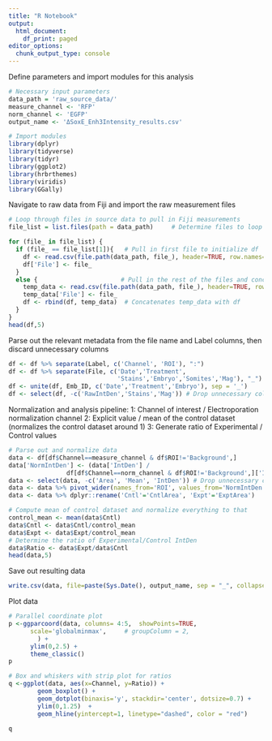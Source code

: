 ```yaml
---
title: "R Notebook"
output:
  html_document:
    df_print: paged
editor_options:
  chunk_output_type: console
---
```

Define parameters and import modules for this analysis

```r
# Necessary input parameters
data_path = 'raw_source_data/'
measure_channel <- 'RFP'
norm_channel <- 'EGFP'
output_name <- 'ΔSoxE_Enh3Intensity_results.csv'

# Import modules
library(dplyr)
library(tidyverse)
library(tidyr)
library(ggplot2)
library(hrbrthemes)
library(viridis)
library(GGally)
```

Navigate to raw data from Fiji and import the raw measurement files

```r
# Loop through files in source data to pull in Fiji measurements
file_list = list.files(path = data_path)     # Determine files to loop through

for (file_ in file_list) {
  if (file_ == file_list[1]){   # Pull in first file to initialize df
    df <- read.csv(file.path(data_path, file_), header=TRUE, row.names=1)
    df['File'] <- file_
  }
  else {                       # Pull in the rest of the files and concatenate
    temp_data <- read.csv(file.path(data_path, file_), header=TRUE, row.names=1)
    temp_data['File'] <- file_
    df <- rbind(df, temp_data)  # Concatenates temp_data with df
  }
}
head(df,5)
```

Parse out the relevant metadata from the file name and Label columns, then 
  discard unnecessary columns

```r
df <- df %>% separate(Label, c('Channel', 'ROI'), ":")
df <- df %>% separate(File, c('Date','Treatment',
                              'Stains','Embryo','Somites','Mag'), "_")
df <- unite(df, Emb_ID, c('Date','Treatment','Embryo'), sep = '_')
df <- select(df, -c('RawIntDen','Stains','Mag')) # Drop unnecessary cols

```

Normalization and analysis pipeline:
  1: Channel of interest / Electroporation normalization channel 
  2: Explicit value / mean of the control dataset (normalizes the control 
    dataset around 1)
  3: Generate ratio of Experimental / Control values
  
```r
# Parse out and normalize data
data <- df[df$Channel==measure_channel & df$ROI!='Background',]
data['NormIntDen'] <- (data['IntDen'] / 
                df[df$Channel==norm_channel & df$ROI!='Background',]['IntDen'])
data <- select(data, -c('Area', 'Mean', 'IntDen')) # Drop unnecessary cols
data <- data %>% pivot_wider(names_from='ROI', values_from='NormIntDen')
data <- data %>% dplyr::rename('Cntl'='CntlArea', 'Expt'='ExptArea')

# Compute mean of control dataset and normalize everything to that
control_mean <- mean(data$Cntl)
data$Cntl <- data$Cntl/control_mean
data$Expt <- data$Expt/control_mean
# Determine the ratio of Experimental/Control IntDen
data$Ratio <- data$Expt/data$Cntl
head(data,5)
```

Save out resulting data

```r
write.csv(data, file=paste(Sys.Date(), output_name, sep = "_", collapse = NULL))
```

Plot data

```r
# Parallel coordinate plot
p <-ggparcoord(data, columns= 4:5,  showPoints=TRUE, 
      scale='globalminmax',     # groupColumn = 2,
        ) + 
      ylim(0,2.5) +
      theme_classic() 
p
```

```r
# Box and whiskers with strip plot for ratios
q <-ggplot(data, aes(x=Channel, y=Ratio)) +
        geom_boxplot() +
        geom_dotplot(binaxis='y', stackdir='center', dotsize=0.7) +
        ylim(0,1.25)  +
        geom_hline(yintercept=1, linetype="dashed", color = "red")
      
q
```

